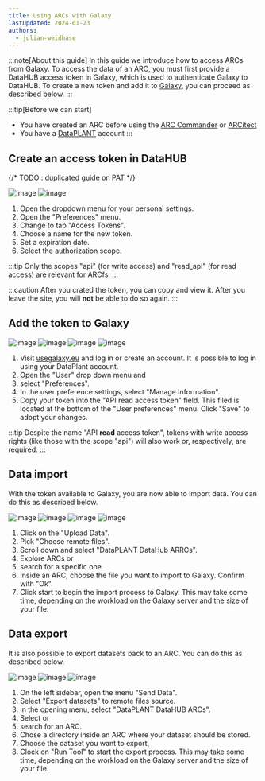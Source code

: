 ```yaml
---
title: Using ARCs with Galaxy
lastUpdated: 2024-01-23
authors:
  - julian-weidhase
---
```



:::note[About this guide]
In this guide we introduce how to access ARCs from Galaxy. To access the data of an ARC, you must first provide a DataHUB access token in Galaxy, which is used to authenticate Galaxy to DataHUB. To create a new token and add it to [Galaxy](https://usegalaxy.eu/), you can proceed as described below.
:::

:::tip[Before we can start]
- You have created an ARC before using the [ARC Commander](./../implementation/ArcCommander.html) or [ARCitect](./../ARCitect-Manual/index.html)  
- You have a [DataPLANT](https://register.nfdi4plants.org) account
:::

## Create an access token in DataHUB

{/* TODO : duplicated guide on PAT */}

![image](./images/arcfs-kb-01-blurred-marked.png)
![image](./images/arcfs-kb-02-blurred-marked.png)

<Steps>

1. Open the dropdown menu for your personal settings.
2. Open the "Preferences" menu.
3. Change to tab "Access Tokens".
4. Choose a name for the new token.
5. Set a expiration date.
6. Select the authorization scope. 

</Steps>

:::tip
Only the scopes "api" (for write access) and "read_api" (for read access) are relevant for ARCfs.
:::

:::caution
After you crated the token, you can copy and view it. After you leave the site, you will **not** be able to do so again.
:::

## Add the token to Galaxy

![image](./images/arcfs-kb-03-blurred-marked.png)
![image](./images/arcfs-kb-06-blurred-marked.png)
![image](./images/arcfs-kb-07-blurred-marked-cut.png)
![image](./images/arcfs-kb-08-cut-marked.png)

<Steps>

1. Visit [usegalaxy.eu](https://usegalaxy.eu/) and log in or create an account. It is possible to log in using your DataPlant account.
2. Open the "User" drop down menu and
3. select "Preferences".
4. In the user preference settings, select "Manage Information".
5. Copy your token into the "API read access token" field. This filed is located at the bottom of the "User preferences" menu. Click "Save" to adopt your changes.

</Steps>

:::tip
Despite the name "API **read** access token", tokens with write access rights (like those with the scope "api") will also work or, respectively, are required.
:::

## Data import

With the token available to Galaxy, you are now able to import data. You can do this as described below.

![image](./images/arcfs-kb-09-marked.png)
![image](./images/arcfs-kb-10-11-marked.png)
![image](./images/arcfs-kb-12-13-marked.png)
![image](./images/arcfs-kb-14-15-marked.png)

<Steps>

1. Click on the "Upload Data".
2. Pick "Choose remote files".
3. Scroll down and select "DataPLANT DataHub ARRCs".
4. Explore ARCs or
5. search for a specific one.
6. Inside an ARC, choose the file you want to import to Galaxy. Confirm with "Ok".
7. Click start to begin the import process to Galaxy. This may take some time, depending
   on the workload on the Galaxy server and the size of your file.

</Steps>

## Data export

It is also possible to export datasets back to an ARC. You can do this as described below.

![image](./images/arcfs-kb-16-17-marked.png)
![image](./images/arcfs-kb-18-19-marked.png)
![image](./images/arcfs-kb-20-21-marked-1.png)

<Steps>

1. On the left sidebar, open the menu "Send Data".
2. Select "Export datasets" to remote files source.
3. In the opening menu, select "DataPLANT DataHUB ARCs".
4. Select or
5. search for an ARC.
6. Chose a directory inside an ARC where your dataset should be stored.
7. Choose the dataset you want to export,
8. Clock on "Run Tool" to start the export process. This may take some time, depending
   on the workload on the Galaxy server and the size of your file.

</Steps>
